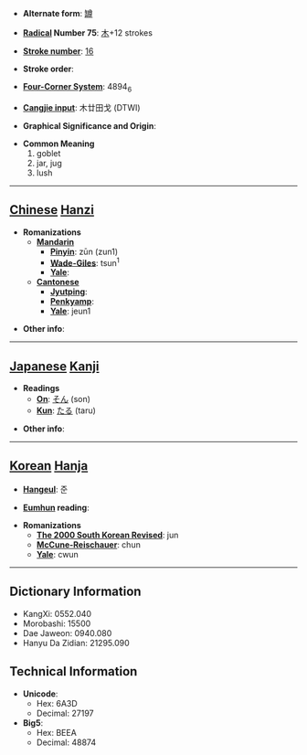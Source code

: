 * '''Alternate form''': [[罇]]

* '''[[Wiktionary:Chinese radical index| Radical]] Number 75''': [[Wiktionary:Chinese radical index 木|木]]+12 strokes

* '''[[Wiktionary:Chinese total strokes index|Stroke number]]''': [[Wiktionary:Chinese total strokes index 16|16]]

* '''Stroke order''': 

* '''[[Wiktionary:Chinese four corner index|Four-Corner System]]''': 4894<sub>6</sub>

* '''[[Wiktionary:Chinese Cangjie index|Cangjie input]]''': 木廿田戈 (DTWI)

* '''Graphical Significance and Origin''': 

* '''Common Meaning'''
*#goblet
*# jar, jug
*# lush


----

== [[Chinese]] [[Hanzi]] ==

* '''Romanizations'''
** '''[[Mandarin]]'''
*** '''[[Pinyin]]''': zūn (zun1)
*** '''[[Wade-Giles]]''': tsun<sup>1</sup>
*** '''[[Yale]]''': 
** '''[[Cantonese]]'''
*** '''[[Jyutping]]''':
*** '''[[Penkyamp]]''': 
*** '''[[Yale]]''': jeun1

* '''Other info''': 

----

== [[Japanese]] [[Kanji]] ==

* '''Readings'''
** '''[[On]]''': [[そん]] (son)
** '''[[Kun]]''': [[たる]] (taru)

* '''Other info''':  

----

== [[Korean]] [[Hanja]] ==

* '''[[Hangeul]]''': 준

* '''[[Eumhun]] reading''': 

* '''Romanizations'''
** '''[[The 2000 South Korean Revised Romanization|The 2000 South Korean Revised]]''': jun
** '''[[McCune-Reischauer]]''': chun
** '''[[Yale]]''': cwun

----

== Dictionary Information ==

* KangXi: 0552.040
* Morobashi: 15500
* Dae Jaweon: 0940.080
* Hanyu Da Zidian: 21295.090

== Technical Information ==

* '''Unicode''':
** Hex: 6A3D
** Decimal: 27197
* '''Big5''':
** Hex: BEEA
** Decimal: 48874